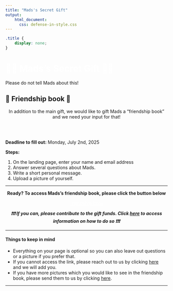 ```yaml
---
title: "Mads's Secret Gift"
output:
    html_document:
      css: defense-in-style.css
---
```


```css



.title {
    display: none;
}
```

<!-- Custom Header Start -->
<div class="header">
  <h1 class="project-name" style="color: white;">🤫🎁 Mads's Secret Gift 🎁🤫</h1>
  <p class="project-tagline">Please do not tell Mads about this!</p>
</div>
<!-- Custom Header End -->


## 📖 Friendship book 📖
<center>
In addition to the main gift, we would like to gift Mads a “friendship book” and we need your input for that!
</center>

<br></br>

**Deadline to fill out:** Monday, July 2nd, 2025

**Steps:**

1. On the landing page, enter your name and email address
2. Answer several questions about Mads.
3. Write a short personal message.
4. Upload a picture of yourself.

<hr>
<center>
**Ready? To access Mads's friendship book, please click the button below**

<center><a href="https://mijnvriendenboekje.nl/nw/index.php?r=participant%2Finvitation-link&bookId=77738&token=66-c6dnVqIbWxO26OgRMKMCcIeG3uYBUnXDbr8y80HE_" class="button" style="color: white;">Friendship Book</a></center>

***❗❗❗️ If you can, please contribute to the gift funds. Click [here](https://favstats.github.io/mads_defense/#main_gift) to access information on how to do so ❗❗❗️***

</center>

<hr>

#### Things to keep in mind

+ Everything on your page is optional so you can also leave out questions or a picture if you prefer that.
+ If you cannot access the link, please reach out to us by clicking [here](mailto:mads.hove.defense@gmail.com) and we will add you.
+ If you have more pictures which you would like to see in the friendship book, please send them to us by clicking [here](mailto:mads.hove.defense@gmail.com).

<hr>

<br></br>
